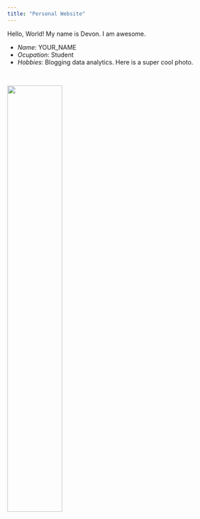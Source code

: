 ```yaml
---
title: "Personal Website"
---
```


Hello, World! My name is Devon. I am awesome.

- *Name*: YOUR_NAME
- *Ocupation*: Student
- *Hobbies*: Blogging data analytics. 
Here is a super cool photo.  

<br>

![](img/geneseo-logo-vertical.png){width=50%}


